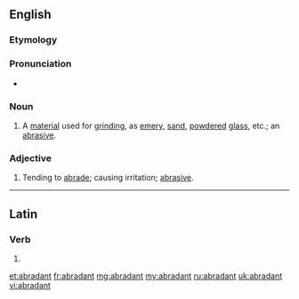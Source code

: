==English==

===Etymology===
{{suffix|abrade|ant}}

===Pronunciation===
* {{a|US}} {{IPA|/əˈbɹeɪd.n̩t/}}

===Noun===
{{en-noun}}

# A [[material]] used for [[grind]]ing, as [[emery]], [[sand]], [[powdered]] [[glass]], etc.; an [[abrasive]].

===Adjective===
{{en-adj}} 

# Tending to [[abrade]]; causing irritation; [[abrasive]].

----

==Latin==

===Verb===
{{la-verb-form|abrādant}}

# {{conjugation of|abrado|abrādō|3|p|pres|act|sub|lang=la}}

[[et:abradant]]
[[fr:abradant]]
[[mg:abradant]]
[[my:abradant]]
[[ru:abradant]]
[[uk:abradant]]
[[vi:abradant]]